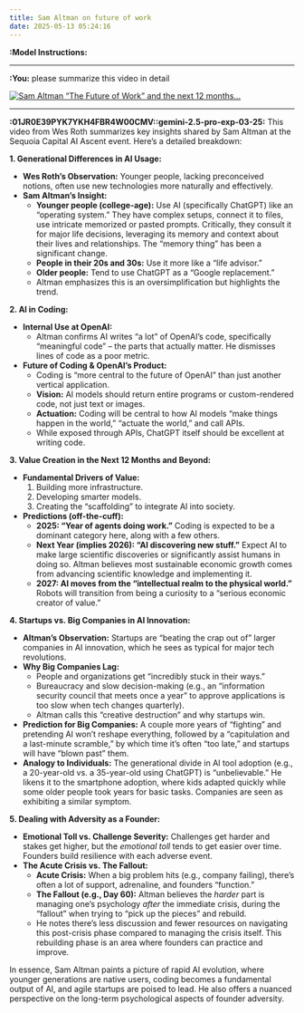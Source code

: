 ```yaml
---
title: Sam Altman on future of work
date: 2025-05-13 05:24:16
---
```

**:Model Instructions:** 

  ---

  
**:You:** please summarize this video in detail

[![Sam Altman "The Future of Work" and the next 12 months...](https://i.ytimg.com/vi/M0tq_xL04n0/maxresdefault.jpg)](https://www.youtube.com/watch?v=M0tq_xL04n0)

---

**:01JR0E39PYK7YKH4FBR4W00CMV::gemini-2.5-pro-exp-03-25:** This video from Wes Roth summarizes key insights shared by Sam Altman at the Sequoia Capital AI Ascent event. Here's a detailed breakdown:

**1. Generational Differences in AI Usage:**

*   **Wes Roth's Observation:** Younger people, lacking preconceived notions, often use new technologies more naturally and effectively.
*   **Sam Altman's Insight:**
    *   **Younger people (college-age):** Use AI (specifically ChatGPT) like an "operating system." They have complex setups, connect it to files, use intricate memorized or pasted prompts. Critically, they consult it for major life decisions, leveraging its memory and context about their lives and relationships. The "memory thing" has been a significant change.
    *   **People in their 20s and 30s:** Use it more like a "life advisor."
    *   **Older people:** Tend to use ChatGPT as a "Google replacement."
    *   Altman emphasizes this is an oversimplification but highlights the trend.

**2. AI in Coding:**

*   **Internal Use at OpenAI:**
    *   Altman confirms AI writes "a lot" of OpenAI's code, specifically "meaningful code" – the parts that actually matter. He dismisses lines of code as a poor metric.
*   **Future of Coding & OpenAI's Product:**
    *   Coding is "more central to the future of OpenAI" than just another vertical application.
    *   **Vision:** AI models should return entire programs or custom-rendered code, not just text or images.
    *   **Actuation:** Coding will be central to how AI models "make things happen in the world," "actuate the world," and call APIs.
    *   While exposed through APIs, ChatGPT itself should be excellent at writing code.

**3. Value Creation in the Next 12 Months and Beyond:**

*   **Fundamental Drivers of Value:**
    1.  Building more infrastructure.
    2.  Developing smarter models.
    3.  Creating the "scaffolding" to integrate AI into society.
*   **Predictions (off-the-cuff):**
    *   **2025: "Year of agents doing work."** Coding is expected to be a dominant category here, along with a few others.
    *   **Next Year (implies 2026): "AI discovering new stuff."** Expect AI to make large scientific discoveries or significantly assist humans in doing so. Altman believes most sustainable economic growth comes from advancing scientific knowledge and implementing it.
    *   **2027: AI moves from the "intellectual realm to the physical world."** Robots will transition from being a curiosity to a "serious economic creator of value."

**4. Startups vs. Big Companies in AI Innovation:**

*   **Altman's Observation:** Startups are "beating the crap out of" larger companies in AI innovation, which he sees as typical for major tech revolutions.
*   **Why Big Companies Lag:**
    *   People and organizations get "incredibly stuck in their ways."
    *   Bureaucracy and slow decision-making (e.g., an "information security council that meets once a year" to approve applications is too slow when tech changes quarterly).
    *   Altman calls this "creative destruction" and why startups win.
*   **Prediction for Big Companies:** A couple more years of "fighting" and pretending AI won't reshape everything, followed by a "capitulation and a last-minute scramble," by which time it's often "too late," and startups will have "blown past" them.
*   **Analogy to Individuals:** The generational divide in AI tool adoption (e.g., a 20-year-old vs. a 35-year-old using ChatGPT) is "unbelievable." He likens it to the smartphone adoption, where kids adapted quickly while some older people took years for basic tasks. Companies are seen as exhibiting a similar symptom.

**5. Dealing with Adversity as a Founder:**

*   **Emotional Toll vs. Challenge Severity:** Challenges get harder and stakes get higher, but the *emotional toll* tends to get easier over time. Founders build resilience with each adverse event.
*   **The Acute Crisis vs. The Fallout:**
    *   **Acute Crisis:** When a big problem hits (e.g., company failing), there's often a lot of support, adrenaline, and founders "function."
    *   **The Fallout (e.g., Day 60):** Altman believes the *harder* part is managing one's psychology *after* the immediate crisis, during the "fallout" when trying to "pick up the pieces" and rebuild.
    *   He notes there's less discussion and fewer resources on navigating this post-crisis phase compared to managing the crisis itself. This rebuilding phase is an area where founders can practice and improve.

In essence, Sam Altman paints a picture of rapid AI evolution, where younger generations are native users, coding becomes a fundamental output of AI, and agile startups are poised to lead. He also offers a nuanced perspective on the long-term psychological aspects of founder adversity.

